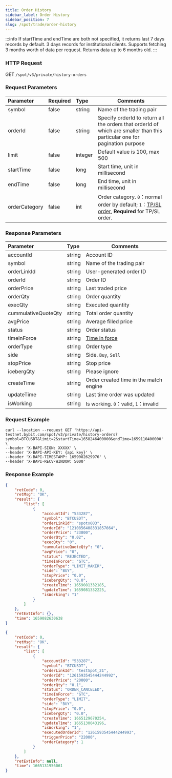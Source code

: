 ```yaml
---
title: Order History
sidebar_label: Order History
sidebar_position: 7
slug: /spot/trade/order-history
---
```



:::info
If startTime and endTime are both not specified, it returns last 7 days records by default. 3 days records for institutional clients.
Supports fetching 3 months worth of data per request. Returns data up to 6 months old.
:::

### HTTP Request
GET <code>/spot/v3/private/history-orders</code>

### Request Parameters
| Parameter | Required | Type | Comments|
|:----- |:-------|:-----|------ |
| symbol               | false               | string          | Name of the trading pair             |
| orderId              | false               | string          | Specify orderId to return all the orders that orderId of which are smaller than this particular one for pagination purpose |
| limit                | false               | integer          | Default value is 100, max 500  |
| startTime            | false               | long             | Start time, unit in millisecond        |
| endTime              | false               | long             | End time, unit in millisecond          |
| orderCategory        | false               | int             | Order category. <code>0</code>：normal order by default; <code>1</code>：<a href="https://www.bybit.com/en-US/help-center/bybitHC_Article?language=us_EN&id=000001736">TP/SL order</a>, <b>Required</b> for TP/SL order.    |

### Response Parameters
| Parameter | Type | Comments|
|:----- |:-----|----- |
| accountId            | string          | Account ID            |
| symbol               | string          | Name of the trading pair               |
| orderLinkId          | string          | User-generated order ID          |
| orderId              | string          | Order ID              |
| orderPrice           | string          |  Last traded price                |
| orderQty             | string          | Order quantity               |
| execQty              | string          | Executed quantity             |
| cummulativeQuoteQty  | string          | Total order quantity  |
| avgPrice             | string          | Average filled price             |
| status               | string          | Order status               |
| timeInForce          | string          | <a href="https://www.bybit.com/en-US/help-center/bybitHC_Article?language=en_US&id=000001044">Time in force</a>  |
| orderType            | string          | Order type            |
| side                 | string          | Side. <code>Buy</code>, <code>Sell</code>      |
| stopPrice            | string          | Stop price            |
| icebergQty           | string          | Please ignore           |
| createTime           | string          | Order created time in the match engine                 |
| updateTime           | string          | Last time order was updated           |
| isWorking            | string          | Is working. <code>0</code>：valid, <code>1</code>：invalid |

### Request Example

```http
curl --location --request GET 'https://api-testnet.bybit.com/spot/v3/private/history-orders?symbol=BTCUSDT&limit=2&startTime=1658246400000&endTime=1659110400000' \
--header 'X-BAPI-SIGN: XXXXX' \
--header 'X-BAPI-API-KEY: {api key}' \
--header 'X-BAPI-TIMESTAMP: 1659082629976' \
--header 'X-BAPI-RECV-WINDOW: 5000'
```

### Response Example

<Tabs>
<TabItem value="normal" label="Normal order">

```json
{
    "retCode": 0,
    "retMsg": "OK",
    "result": {
        "list": [
            {
                "accountId": "533287",
                "symbol": "BTCUSDT",
                "orderLinkId": "spotx003",
                "orderId": "1210856408331857664",
                "orderPrice": "23800",
                "orderQty": "0.02",
                "execQty": "0",
                "cummulativeQuoteQty": "0",
                "avgPrice": "0",
                "status": "REJECTED",
                "timeInForce": "GTC",
                "orderType": "LIMIT_MAKER",
                "side": "BUY",
                "stopPrice": "0.0",
                "icebergQty": "0.0",
                "createTime": 1659081332185,
                "updateTime": 1659081332225,
                "isWorking": "1"
            }
        ]
    },
    "retExtInfo": {},
    "time": 1659082630638
}
```

</TabItem>

<TabItem value="stop" label="Stop order">

```json
{
    "retCode": 0,
    "retMsg": "OK",
    "result": {
        "list": [
            {
                "accountId": "533287",
                "symbol": "BTCUSDT",
                "orderLinkId": "testSpot_21",
                "orderId": "1261593545444244992",
                "orderPrice": "20000",
                "orderQty": "0.1",
                "status": "ORDER_CANCELED",
                "timeInForce": "GTC",
                "orderType": "LIMIT",
                "side": "BUY",
                "stopPrice": "0.0",
                "icebergQty": "0.0",
                "createTime": 1665129670254,
                "updateTime": 1665130043196,
                "isWorking": "1",
                "executedOrderId": "1261593545444244993",
                "triggerPrice": "22000",
                "orderCategory": 1
            }
        ]
    },
    "retExtInfo": null,
    "time": 1665131956061
}
```

</TabItem>
</Tabs>
